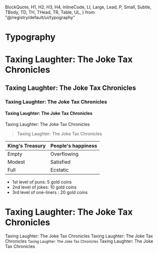 
  BlockQuote,
  H1,
  H2,
  H3,
  H4,
  InlineCode,
  LI,
  Large,
  Lead,
  P,
  Small,
  Subtle,
  TBody,
  TD,
  TH,
  THead,
  TR,
  Table,
  UL,
} from "@/registry/default/ui/typography"

<Meta title="Typography" />

# Typography

<Story name="H1">
  <H1>Taxing Laughter: The Joke Tax Chronicles</H1>
</Story>

<Story name="H2">
  <H2>Taxing Laughter: The Joke Tax Chronicles</H2>
</Story>

<Story name="H3">
  <H3>Taxing Laughter: The Joke Tax Chronicles</H3>
</Story>

<Story name="H4">
  <H4>Taxing Laughter: The Joke Tax Chronicles</H4>
</Story>

<Story name="P">
  <P>Taxing Laughter: The Joke Tax Chronicles</P>
</Story>

<Story name="BlockQuote">
  <BlockQuote>Taxing Laughter: The Joke Tax Chronicles</BlockQuote>
</Story>

<Story name="Table">
  <div className="my-6 w-full overflow-y-auto">
    <Table className="w-full">
      <THead>
        <TR className="m-0 border-t border-slate-300 p-0 even:bg-slate-100 dark:border-slate-700 dark:even:bg-slate-800">
          <TH className="border border-slate-200 px-4 py-2 text-left font-bold dark:border-slate-700 [&[align=center]]:text-center [&[align=right]]:text-right">
            King's Treasury
          </TH>
          <TH className="border border-slate-200 px-4 py-2 text-left font-bold dark:border-slate-700 [&[align=center]]:text-center [&[align=right]]:text-right">
            People's happiness
          </TH>
        </TR>
      </THead>
      <TBody>
        <TR className="m-0 border-t border-slate-200 p-0 even:bg-slate-100 dark:border-slate-700 dark:even:bg-slate-800">
          <TD className="border border-slate-200 px-4 py-2 text-left dark:border-slate-700 [&[align=center]]:text-center [&[align=right]]:text-right">
            Empty
          </TD>
          <TD className="border border-slate-200 px-4 py-2 text-left dark:border-slate-700 [&[align=center]]:text-center [&[align=right]]:text-right">
            Overflowing
          </TD>
        </TR>
        <TR className="m-0 border-t border-slate-200 p-0 even:bg-slate-100 dark:border-slate-700 dark:even:bg-slate-800">
          <TD className="border border-slate-200 px-4 py-2 text-left dark:border-slate-700 [&[align=center]]:text-center [&[align=right]]:text-right">
            Modest
          </TD>
          <TD className="border border-slate-200 px-4 py-2 text-left dark:border-slate-700 [&[align=center]]:text-center [&[align=right]]:text-right">
            Satisfied
          </TD>
        </TR>
        <TR className="m-0 border-t border-slate-200 p-0 even:bg-slate-100 dark:border-slate-600 dark:even:bg-slate-800">
          <TD className="border border-slate-200 px-4 py-2 text-left dark:border-slate-700 [&[align=center]]:text-center [&[align=right]]:text-right">
            Full
          </TD>
          <TD className="border border-slate-200 px-4 py-2 text-left dark:border-slate-700 [&[align=center]]:text-center [&[align=right]]:text-right">
            Ecstatic
          </TD>
        </TR>
      </TBody>
    </Table>
  </div>
</Story>

<Story name="List (UL)">
  <UL className="my-6 ml-6 list-disc [&>li]:mt-2">
    <LI>1st level of puns: 5 gold coins</LI>
    <LI>2nd level of jokes: 10 gold coins</LI>
    <LI>3rd level of one-liners : 20 gold coins</LI>
  </UL>
</Story>

<Story name="Inline Code">
  <H1>Taxing Laughter: The Joke Tax Chronicles</H1>
</Story>

<Story name="Lead">
  <Lead>Taxing Laughter: The Joke Tax Chronicles</Lead>
</Story>

<Story name="Large">
  <Large>Taxing Laughter: The Joke Tax Chronicles</Large>
</Story>

<Story name="Small">
  <Small>Taxing Laughter: The Joke Tax Chronicles</Small>
</Story>

<Story name="Subtle">
  <Subtle>Taxing Laughter: The Joke Tax Chronicles</Subtle>
</Story>
